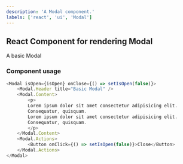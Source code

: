 ```yaml
---
description: 'A Modal component.'
labels: ['react', 'ui', 'Modal']
---
```



## React Component for rendering Modal

A basic Modal

### Component usage
```js
<Modal isOpen={isOpen} onClose={() => setIsOpen(false)}>
    <Modal.Header title="Basic Modal" />
    <Modal.Content>
        <p>
        Lorem ipsum dolor sit amet consectetur adipisicing elit.
        Consequatur, quisquam.
        Lorem ipsum dolor sit amet consectetur adipisicing elit.
        Consequatur, quisquam.
        </p>
    </Modal.Content>
    <Modal.Actions>
        <Button onClick={() => setIsOpen(false)}>Close</Button>
    </Modal.Actions>
</Modal>
```
